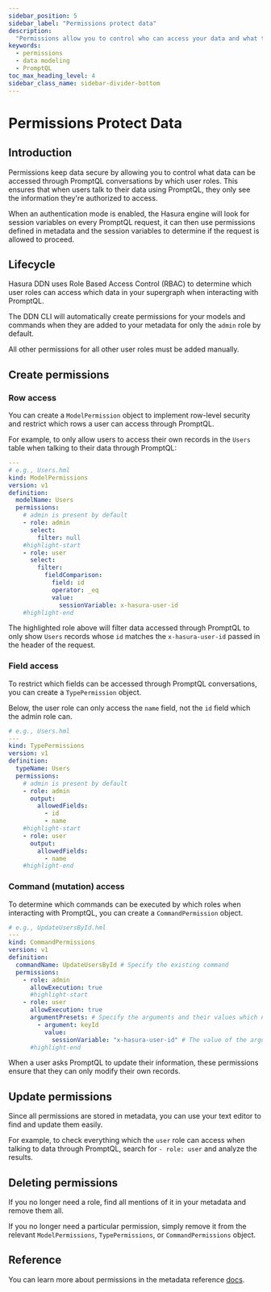 ```yaml
---
sidebar_position: 5
sidebar_label: "Permissions protect data"
description:
  "Permissions allow you to control who can access your data and what they can do with it when using PromptQL."
keywords:
  - permissions
  - data modeling
  - PromptQL
toc_max_heading_level: 4
sidebar_class_name: sidebar-divider-bottom
---
```


# Permissions Protect Data

## Introduction

Permissions keep data secure by allowing you to control what data can be accessed through PromptQL conversations by
which user roles. This ensures that when users talk to their data using PromptQL, they only see the information they're
authorized to access.

When an authentication mode is enabled, the Hasura engine will look for session variables on every PromptQL request, it
can then use permissions defined in metadata and the session variables to determine if the request is allowed to
proceed.

## Lifecycle

Hasura DDN uses Role Based Access Control (RBAC) to determine which user roles can access which data in your supergraph
when interacting with PromptQL.

The DDN CLI will automatically create permissions for your models and commands when they are added to your metadata for
only the `admin` role by default.

All other permissions for all other user roles must be added manually.

## Create permissions

### Row access

You can create a `ModelPermission` object to implement row-level security and restrict which rows a user can access
through PromptQL.

For example, to only allow users to access their own records in the `Users` table when talking to their data through
PromptQL:

```yaml title=""
---
# e.g., Users.hml
kind: ModelPermissions
version: v1
definition:
  modelName: Users
  permissions:
    # admin is present by default
    - role: admin
      select:
        filter: null
    #highlight-start
    - role: user
      select:
        filter:
          fieldComparison:
            field: id
            operator: _eq
            value:
              sessionVariable: x-hasura-user-id
    #highlight-end
```

The highlighted role above will filter data accessed through PromptQL to only show `Users` records whose `id` matches
the `x-hasura-user-id` passed in the header of the request.

### Field access

To restrict which fields can be accessed through PromptQL conversations, you can create a `TypePermission` object.

Below, the user role can only access the `name` field, not the `id` field which the admin role can.

```yaml title="The user role can only access their name field:"
# e.g., Users.hml
---
kind: TypePermissions
version: v1
definition:
  typeName: Users
  permissions:
    # admin is present by default
    - role: admin
      output:
        allowedFields:
          - id
          - name
    #highlight-start
    - role: user
      output:
        allowedFields:
          - name
    #highlight-end
```

### Command (mutation) access

To determine which commands can be executed by which roles when interacting with PromptQL, you can create a
`CommandPermission` object.

```yaml title="In this example, we'll make it so a user can update their own record:"
# e.g., UpdateUsersById.hml
---
kind: CommandPermissions
version: v1
definition:
  commandName: UpdateUsersById # Specify the existing command
  permissions:
    - role: admin
      allowExecution: true
      #highlight-start
    - role: user
      allowExecution: true
      argumentPresets: # Specify the arguments and their values which need to be passed to the command
        - argument: keyId
          value:
            sessionVariable: "x-hasura-user-id" # The value of the argument must equal the session variable
      #highlight-end
```

When a user asks PromptQL to update their information, these permissions ensure that they can only modify their own
records.

## Update permissions

Since all permissions are stored in metadata, you can use your text editor to find and update them easily.

For example, to check everything which the `user` role can access when talking to data through PromptQL, search for
`- role: user` and analyze the results.

## Deleting permissions

If you no longer need a role, find all mentions of it in your metadata and remove them all.

If you no longer need a particular permission, simply remove it from the relevant `ModelPermissions`, `TypePermissions`,
or `CommandPermissions` object.

## Reference

You can learn more about permissions in the metadata reference [docs](/reference/metadata-reference/permissions.mdx).
